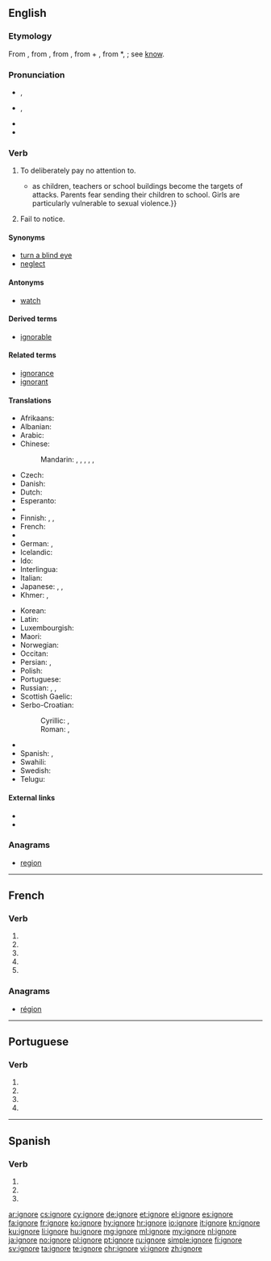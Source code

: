 {{also|ignoré}}
==English==

===Etymology===
From {{etyl|fr|en}} {{term|ignorer|lang=fr}}, from {{etyl|la|en}} {{term|ignorare||to have no knowledge of, mistake, take no notice of, ignore|lang=la}}, from {{term|ignarus||not knowing}}, from {{term|in|lang=la}} + {{term|gnarus||knowing|lang=la}}, from *{{m|la|*gnoscere}}, {{term|noscere|lang=la}}; see [[know]].

===Pronunciation===
* {{a|RP}} {{enPR|ĭgnô'}}, {{IPA|/ɪɡˈnɔː/}}
* {{a|US}} {{enPR|ĭgnōr'}}, {{IPA|/ɪɡˈnoʊɹ/}}
* {{audio|En-us-ignore.ogg|Audio (US)|lang=en}}
* {{rhymes|ɔː(ɹ)}}

===Verb===
{{en-verb|ignor|ing}}

# To deliberately pay no attention to.
#* {{quote-magazine|date=2013-07-19|author=[http://www.theguardian.com/profile/marktran Mark Tran]
|volume=189|issue=6|page=1|magazine={{w|The Guardian Weekly}}
|title=[http://www.theguardian.com/global-development/2013/jul/12/war-denying-children-education Denied an education by war]
|passage=One particularly damaging, but often '''ignored''', effect of conflict on education is the proliferation of attacks on schools{{...}}as children, teachers or school buildings become the targets of attacks. Parents fear sending their children to school. Girls are particularly vulnerable to sexual violence.}}
# {{context|obsolete|lang=en}} Fail to notice.

====Synonyms====
* [[turn a blind eye]]
* [[neglect]]

====Antonyms====
* [[watch]]

====Derived terms====
* [[ignorable]]

====Related terms====
* [[ignorance]]
* [[ignorant]]

====Translations====
{{trans-top|to deliberately pay no attention to}}
* Afrikaans: {{t|af|ignoreer}}
* Albanian: {{t|sq|injoroj}}
* Arabic: {{t|ar|تجاهل|tr=tajāhala}}
* Chinese:
*: Mandarin: {{t|cmn|忽視|sc=Hani}}, {{t+|cmn|忽视|tr=hūshì|sc=Hani}}, {{t+|cmn|忽略|tr=hūlüè|sc=Hani}}, {{t+|cmn|不理|tr=bù lǐ|sc=Hani}}, {{t+|cmn|不問|sc=Hani}}, {{t+|cmn|不问|tr=bù wèn|sc=Hani}}
* Czech: {{t+|cs|ignorovat}}
* Danish: {{t|da|ignorere}}
* Dutch: {{t+|nl|negeren}}
* Esperanto: {{t+|eo|ignori}}
* {{trreq|fo}}
* Finnish: {{t|fi|[[ei#Finnish|ei]] [[välittää]]}}, {{t|fi|[[ei#Finnish|ei]] [[ottaa huomioon]]}}, {{t|fi|sivuuttaa}}
* French: {{t|fr|[[ne]] [[pas]] [[rendre]] [[compte]] [[de]]}}<!--note: "ignorer" is incorrect; this means "to be ignorant of", not "to ignore"-->
* {{trreq|ka}}
* German: {{t+|de|ignorieren}}, {{t+|de|missachten}}
* Icelandic: {{t|is|hunsa}}
* Ido: {{t+|io|ignorar}}
* Interlingua: {{t|ia|ignorar}}
* Italian: {{t+|it|ignorare}}
* Japanese: {{t|ja|顧みない|tr=[[かえりみない]], kaeriminai|sc=Jpan}}, {{t+|ja|無視|alt=無視する|tr=mushi-suru}}, {{t|ja|目をつぶる|tr=me-o tsuburu}}
* Khmer: {{t|km|មិនធ្វើដឹងធ្វើឬ|tr=mɨn tvəə dəŋ tvəə rɨɨ|sc=Khmr}}, {{t|km|ធ្វើថ្លង់ធ្វើគ|tr=tvəə tlɑŋ tvəə kɔɔ|sc=Khmr}}
{{trans-mid}}
* Korean: {{t+|ko|무시하다|tr=musihada|sc=Hang}}
* Latin: {{t|la|ignoro}}
* Luxembourgish: {{t|lb|ignoréieren}}
* Maori: {{t|mi|pī}}
* Norwegian: {{t|no|ignorere}}
* Occitan: {{t+|oc|ignorar}}
* Persian: {{t|fa|چشم‌پوشی کردن|tr=čašm-puši kardan|sc=fa-Arab}}, {{t+|fa|نادیده گرفتن|tr=nâdide gereftan|sc=fa-Arab}}
* Polish: {{t+|pl|ignorować}}
* Portuguese: {{t+|pt|ignorar}}
* Russian: {{t+|ru|игнорировать|tr=ignorírovat'}}, {{t+|ru|пренебрегать|tr=prenebregát'}}, {{t|ru|не принимать во внимание|tr=ne prinimát' vo vnimánije}}
* Scottish Gaelic: {{t|gd|leig seachad}}
* Serbo-Croatian:
*: Cyrillic: {{t|sh|игнорисати|tr=ignorisati|sc=Cyrl}}, {{t|sh|игнорирати|tr=ignorirati|sc=Cyrl}}
*: Roman: {{t|sh|ignorisati}}, {{t+|sh|ignorirati}}
* {{trreq|sk}}
* Spanish: {{t+|es|ignorar}}, {{t+|es|desoír}}
* Swahili: {{t+|sw|puuza}}
* Swedish: {{t+|sv|ignorera}}
* Telugu: {{t|te|విస్మరించు|tr=vismariMcu|sc=Telu}}
{{trans-bottom}}

====External links====
* {{R:Webster 1913}}
* {{R:Century 1911}}

===Anagrams===
* [[region#English|region]]

----

==French==

===Verb===
{{fr-verb-form}}

# {{conjugation of|ignorer||1|s|pres|ind|lang=fr}}
# {{conjugation of|ignorer||3|s|pres|ind|lang=fr}}
# {{conjugation of|ignorer||1|s|pres|sub|lang=fr}}
# {{conjugation of|ignorer||3|s|pres|sub|lang=fr}}
# {{conjugation of|ignorer||2|s|imp|lang=fr}}

===Anagrams===
* [[région#French|région]]

----

==Portuguese==

===Verb===
{{pt-verb-form}}

# {{pt-verb form of|ignorar|ar|subjunctive|present|singular|first}}
# {{pt-verb form of|ignorar|ar|subjunctive|present|singular|third}}
# {{pt-verb form of|ignorar|ar|imperative|affirmative|singular|third|}}
# {{pt-verb form of|ignorar|ar|imperative|negative|singular|third|}}

----

==Spanish==

===Verb===
{{es-verb-form|ignorar}}

# {{es-verb form of|ending=ar|mood=subjunctive|tense=present|pers=1|number=singular|ignorar}}
# {{es-verb form of|ending=ar|mood=subjunctive|tense=present|pers=2|formal=yes|number=singular|ignorar}}
# {{es-verb form of|ending=ar|mood=subjunctive|tense=present|pers=3|number=singular|ignorar}}

[[ar:ignore]]
[[cs:ignore]]
[[cy:ignore]]
[[de:ignore]]
[[et:ignore]]
[[el:ignore]]
[[es:ignore]]
[[fa:ignore]]
[[fr:ignore]]
[[ko:ignore]]
[[hy:ignore]]
[[hr:ignore]]
[[io:ignore]]
[[it:ignore]]
[[kn:ignore]]
[[ku:ignore]]
[[li:ignore]]
[[hu:ignore]]
[[mg:ignore]]
[[ml:ignore]]
[[my:ignore]]
[[nl:ignore]]
[[ja:ignore]]
[[no:ignore]]
[[pl:ignore]]
[[pt:ignore]]
[[ru:ignore]]
[[simple:ignore]]
[[fi:ignore]]
[[sv:ignore]]
[[ta:ignore]]
[[te:ignore]]
[[chr:ignore]]
[[vi:ignore]]
[[zh:ignore]]